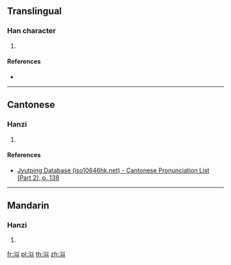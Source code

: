 {{character info/new}}
==Translingual==

===Han character===
{{Han char|rn=85|rad=水|as=05|sn=8|four=|canj=EVIO|ids=⿰氵以}}

# {{defn|Han|sort=水05}}

====References====
* {{Han ref|kx=0617.100|dkj=17310|hdz=31576.020|uh=6CE4|ud=27876}}

----

==Cantonese==

===Hanzi===
{{yue-hanzi|jyut=[[ci5]]|y=chi5}}

# {{defn|lang=yue|sort=水05}}

====References====
*[http://www.iso10646hk.net/jp/document/download.jsp Jyutping Database (iso10646hk.net) - Cantonese Pronunciation List (Part 2), p. 138]

----

==Mandarin==

===Hanzi===
{{cmn-hanzi|pin=[[sì]] ([[si4]])|wg=ssu<sup>4</sup>}}

# {{defn|lang=cmn|sort=水05}}

[[fr:泤]]
[[pl:泤]]
[[th:泤]]
[[zh:泤]]